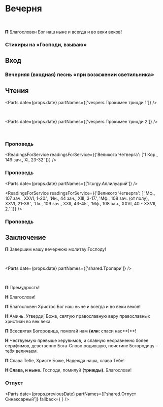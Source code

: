 
<span id="nachalo" />

# Вечерня

<br />

**П** Благословен Бог наш ныне и всегда и во веки веков!

<MdxLoader src="Shared/ObichnoeNachalo" lang={props.lang} />
<MdxLoader src="Vespers/Psalm103" chitaetsa lang={props.lang} />

<MdxLoader src="Vespers/VelikajaEktenia" lang={props.lang} />

<MdxLoader src="Vespers/Prayer8" lang={props.lang} />
<MdxLoader src="Vespers/VecherniePsalmi" lang={props.lang} />

### Стихиры на «Господи, взываю»

<StihiriNaGV day={props.day} date={props.date} />
<span id="vhod" />

## Вход

<MdxLoader src="Vespers/PremudrostVhod" lang={props.lang} />

### Вечерняя (входная) песнь «при возжжении светильника»

<MdxLoader src="Vespers/JasniSvet" lang={props.lang} />

## Чтения

<Parts date={props.date} partNames={['vespers.Прокимен триоди 1']} />

<span id="reading" />

<MdxLoader src="Vespers/PremudrostParemiya" lang={props.lang} />

<div>
  <ReadingsForService readingsForService={{'Великого Четверга': ['Исх. XIX, 10-19.']}} />
</div>

<br />

<Parts date={props.date} partNames={['vespers.Прокимен триоди 2']} />

<MdxLoader src="Vespers/PremudrostParemiya" lang={props.lang} />

<div>
  <ReadingsForService readingsForService={{'Великого Четверга': [' Иов. XXXVIII, 1-23, XLII, 1-5.']}} />
</div>

<br />

<MdxLoader src="Vespers/PremudrostParemiya" lang={props.lang} />

<div>
  <ReadingsForService readingsForService={{'Великого Четверга': [' Ис. L, 4–11.']}} />
</div>

### Проповедь

<Prokimens date={props.date} />

<ReadingsForService readingsForService={{'Великого Четверга': ['1 Кор., 149 зач., XI, 23-32.']}} />

### Проповедь

<Parts
  date={props.date}
  partNames={['liturgy.Аллилуарий']}
/>

<ReadingsForService readingsForService={{'Великого Четверга': [
  'Мф., 107 зач., XXVI, 1-20.',
  'Ин., 44 зач., XIII, 3-17.',
  'Мф., 108 зач. (от полу́), XXVI, 21-39.',
  'Лк., 109 зач., XXII, 43-45.',
  'Мф., 108 зач., XXVI, 40 - XXVII, 2.'
]}} />

### Проповедь

<MdxLoader src="Shared/SugubajaPolnaja" lang={props.lang} />

<MdxLoader src="Vespers/Udostoi" lang={props.lang} />

## Заключение

**П** Завершим нашу вечернюю молитву Господу!

<MdxLoader src="Vespers/Prayer9" lang={props.lang} />
<br />
<MdxLoader src="Vespers/PrayerGlavopriklonnaja" lang={props.lang} />

<MdxLoader src="Vespers/PrayerSimeona" lang={props.lang} />
<MdxLoader src="Shared/STrisvatogo" lang={props.lang} />

<Parts date={props.date} partNames={['shared.Тропари']} />


<span id="otpust" />
<br />

**П** Премудрость!

**Н** Благослови!

**П** Благословен Христос Бог наш ныне и всегда и во веки веков!

**Н** Аминь. Утверди́, Боже, святую православную веру православных христиан во век века.

**П** Всесвятая Богородица, помогай нам **(или:** спаси нас**)**!

**Н** Чествуемую превыше херувимов, и славную несравненно более серафимов, девственно Бога-Слово родившую, поистине Богородицу – тебя величаем.

**П** Слава Тебе, Христе Боже, Надежда наша, слава Тебе!

**Н Слава, и ныне.** Господи, помилуй **(трижды)**. Благослови!

### Отпуст

<Parts
  date={props.previousDate}
  partNames={['shared.Отпуст Синаксарный']}
  fallback={
    <MdxLoader src="Shared/Ending/Otpust" />
  }
/>

<MdxLoader src="Shared/SouzomLubvi" />
<MdxLoader src="Shared/TrapeziTainstvennoi" />

